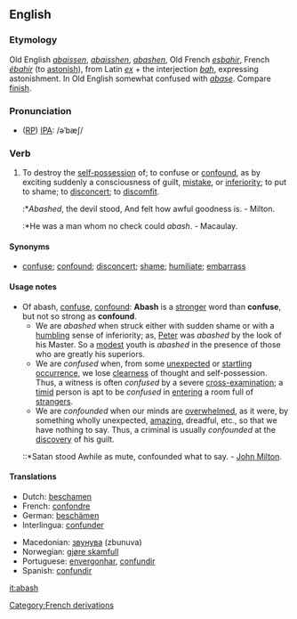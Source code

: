 ==English==
===Etymology===
Old English ''[[abaissen]]'', ''[[abaisshen]]'', ''[[abashen]]'', Old French ''[[esbahir]]'', French ''[[ébahir]]'' (to [[astonish]]), from Latin ''[[ex#Latin|ex]]'' + the interjection ''[[bah]]'', expressing astonishment. In Old English somewhat confused with ''[[abase]]''. Compare [[finish]].

===Pronunciation===
* ([[RP]]) [[IPA]]: /əˈbæʃ/

===Verb===
{{conj|abash|abashes|abashed|abashed|abashing}}
#To destroy the [[self-possession]] of; to confuse or [[confound]], as by exciting suddenly a consciousness of guilt, [[mistake]], or [[inferiority]]; to put to shame; to [[disconcert]]; to [[discomfit]].
#:*''Abashed'', the devil stood, And felt how awful goodness is. - Milton.
#:*He was a man whom no check could ''abash''. - Macaulay.

====Synonyms====
*[[confuse]]; [[confound]]; [[disconcert]]; [[shame]]; [[humiliate]]; [[embarrass]]

====Usage notes====
*Of abash, [[confuse]], [[confound]]: '''Abash''' is a [[stronger]] word than '''confuse''', but not so strong as '''confound'''. 
**We are ''abashed'' when struck either with sudden shame or with a [[humbling]] sense of inferiority; as, [[Peter]] was ''abashed'' by the look of his Master. So a [[modest]] youth is ''abashed'' in the presence of those who are greatly his superiors. 
**We are ''confused'' when, from some [[unexpected]] or [[startling]] [[occurrence]], we lose [[clearness]] of thought and self-possession. Thus, a witness is often ''confused'' by a severe [[cross-]]examination; a [[timid]] person is apt to be ''confused'' in [[entering]] a room full of [[strangers]].
**We are ''confounded'' when our minds are [[overwhelmed]], as it were, by something wholly unexpected, [[amazing]], dreadful, etc., so that we have nothing to say. Thus, a criminal is usually ''confounded'' at the [[discovery]] of his guilt.
*::*Satan stood Awhile as mute, confounded what to say. - [[w:John Milton|John Milton]].

====Translations====
{{top}}
*Dutch: [[beschamen]]
*French: [[confondre]]
*German: [[beschämen]]
*Interlingua: [[confunder]]
{{mid}}
*Macedonian: [[звунува]] (zbunuva)
*Norwegian: [[gjøre skamfull]]
*Portuguese: [[envergonhar]], [[confundir]]
*Spanish: [[confundir]]
{{bottom}}

[[it:abash]]

[[Category:French derivations]]